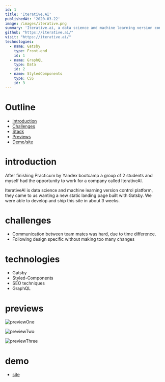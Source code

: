 ```yaml
---
id: 1
title: 'Iterative.AI'
publishedAt: '2020-03-22'
image: /images/iterative.png
summary: 'Iterative.ai, a data science and machine learning version control platform, came to us wanting a new static landing page built with Gatsby. With two other developers we were able to develop and ship this site in about 3 weeks.'
github: "https://iterative.ai/"
visit: "https://iterative.ai/"
technologies:
  - name: Gatsby
    type: Front-end
    id: 1
  - name: GraphQL
    type: Data
    id: 2
  - name: StyledComponents
    type: CSS
    id: 3
---
```



# Outline

- [Introduction](#introduction)
- [Challenges](#challenges)
- [Stack](#technologies)
- [Previews](#previews)
- [Demo/site](#demo)

# introduction

After finishing Practicum by Yandex bootcamp a group of 2 students and myself had the opportunity to work for a company called IterativeAI.

IterativeAI is data science and machine learning version control platform, they came to us wanting a new static landing page built with Gatsby. We were able to develop and ship this site in about 3 weeks.


# challenges
- Communication between team mates was hard, due to time difference.
- Following design specific without making too many changes

# technologies

- Gatsby
- Styled-Components
- SEO techniques 
- GraphQL


# previews

![previewOne](/images/blog.png)

![previewTwo](/images/blog.png)

![previewThree](/images/blog.png)



# demo
- [site](https://iterative.ai/)
